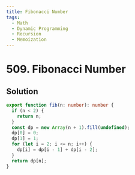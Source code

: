 ```yaml
---
title: Fibonacci Number
tags:
  - Math
  - Dynamic Programming
  - Recursion
  - Memoization
---
```


# 509. Fibonacci Number

<Badges>
  <LevelBadge level="easy" />
  <TopicBadge name="Math" slug="math" />
  <TopicBadge name="Dynamic Programming" slug="dynamic-programming" />
  <TopicBadge name="Recursion" slug="recursion" />
  <TopicBadge name="Memoization" slug="memoization" />
</Badges>

## Solution

```typescript filename="solution.ts" copy
export function fib(n: number): number {
  if (n < 2) {
    return n;
  }
  const dp = new Array(n + 1).fill(undefined);
  dp[0] = 0;
  dp[1] = 1;
  for (let i = 2; i <= n; i++) {
    dp[i] = dp[i - 1] + dp[i - 2];
  }
  return dp[n];
}
```

<ProblemLink
  codingSite="leetcode"
  href="https://leetcode.com/problems/fibonacci-number/"
  title="Fibonacci Number"
/>
